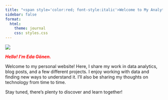 ```yaml
---
title: "<span style='color:red; font-style:italic'>Welcome to My Analytic Lab</span>"
sidebar: false
format:
  html:
    theme: journal
    css: styles.css
---
```


![](images/clipboard-3014854296.gif)

[***Hello! I'm Eda Gönen.***]{style="color:red"}

Welcome to my personal website! Here, I share my work in data analytics, blog posts, and a few different projects. I enjoy working with data and finding new ways to understand it. I’ll also be sharing my thoughts on technology from time to time.

Stay tuned, there’s plenty to discover and learn together!
